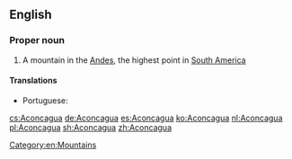 ==English==
{{wikipedia}}
===Proper noun===
{{en-proper noun}}

# A mountain in the [[Andes]], the highest point in [[South America]]

====Translations====
{{trans-top|the highest mountain in the Andes}}
* Portuguese: {{t|pt|Aconcágua|m}}
{{trans-mid}}
{{trans-bottom}}

[[Category:en:Mountains]]

[[cs:Aconcagua]]
[[de:Aconcagua]]
[[es:Aconcagua]]
[[ko:Aconcagua]]
[[nl:Aconcagua]]
[[pl:Aconcagua]]
[[sh:Aconcagua]]
[[zh:Aconcagua]]